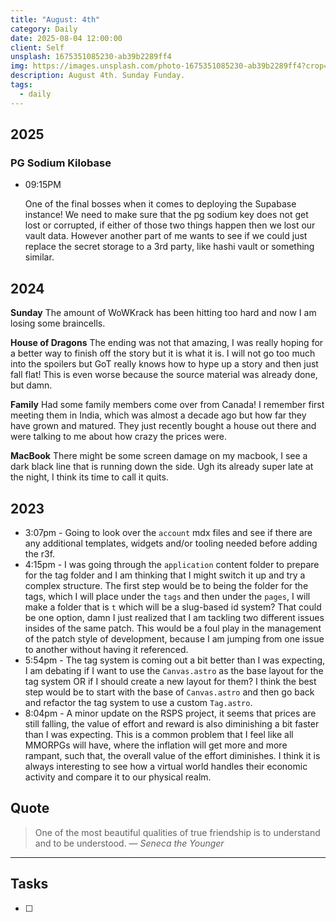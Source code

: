 ```yaml
---
title: "August: 4th"
category: Daily
date: 2025-08-04 12:00:00
client: Self
unsplash: 1675351085230-ab39b2289ff4
img: https://images.unsplash.com/photo-1675351085230-ab39b2289ff4?crop=entropy&cs=srgb&fm=jpg&ixid=MnwzNjM5Nzd8MHwxfHJhbmRvbXx8fHx8fHx8fDE2ODE3NDg2ODY&ixlib=rb-4.0.3&q=85
description: August 4th. Sunday Funday.
tags:
  - daily
---
```


## 2025

### PG Sodium Kilobase

-   09:15PM

    One of the final bosses when it comes to deploying the Supabase instance!
    We need to make sure that the pg sodium key does not get lost or corrupted, if either of those two things happen then we lost our vault data.
    However another part of me wants to see if we could just replace the secret storage to a 3rd party, like hashi vault or something similar.


## 2024

**Sunday**
The amount of WoWKrack has been hitting too hard and now I am losing some braincells.

**House of Dragons**
The ending was not that amazing, I was really hoping for a better way to finish off the story but it is what it is.
I will not go too much into the spoilers but GoT really knows how to hype up a story and then just fall flat!
This is even worse because the source material was already done, but damn.

**Family**
Had some family members come over from Canada!
I remember first meeting them in India, which was almost a decade ago but how far they have grown and matured.
They just recently bought a house out there and were talking to me about how crazy the prices were.

**MacBook**
There might be some screen damage on my macbook, I see a dark black line that is running down the side. Ugh its already super late at the night, I think its time to call it quits.

<Adsense />

## 2023
- 3:07pm - Going to look over the `account` mdx files and see if there are any additional templates, widgets and/or tooling needed before adding the r3f.
- 4:15pm - I was going through the `application` content folder to prepare for the tag folder and I am thinking that I might switch it up and try a complex structure. The first step would be to being the folder for the tags, which I will place under the `tags` and then under the `pages`, I will make a folder that is `t` which will be a slug-based id system? That could be one option, damn I just realized that I am tackling two different issues insides of the same patch. This would be a foul play in the management of the patch style of development, because I am jumping from one issue to another without having it referenced. 
- 5:54pm - The tag system is coming out a bit better than I was expecting, I am debating if I want to use the `Canvas.astro` as the base layout for the tag system OR if I should create a new layout for them? I think the best step would be to start with the base of `Canvas.astro` and then go back and refactor the tag system to use a custom `Tag.astro`. 
- 8:04pm - A minor update on the RSPS project, it seems that prices are still falling, the value of effort and reward is also diminishing a bit faster than I was expecting. This is a common problem that I feel like all MMORPGs will have, where the inflation will get more and more rampant, such that, the overall value of the effort diminishes. I think it is always interesting to see how a virtual world handles their economic activity and compare it to our physical realm. 

## Quote

> One of the most beautiful qualities of true friendship is to understand and to be understood.
> — <cite>Seneca the Younger</cite>

---

## Tasks

- [ ]
